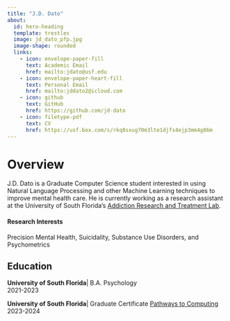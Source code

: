 ```yaml
---
title: "J.D. Dato"
about:
  id: hero-heading
  template: trestles
  image: jd_dato_pfp.jpg
  image-shape: rounded
  links:
    - icon: envelope-paper-fill
      text: Academic Email
      href: mailto:jdato@usf.edu
    - icon: envelope-paper-heart-fill
      text: Personal Email
      href: mailto:jddato2@icloud.com
    - icon: github
      text: GitHub
      href: https://github.com/jd-dato 
    - icon: filetype-pdf
      text: CV
      href: https://usf.box.com/s/rkq8sxug70m3lte1djfs4ejp3mm4g86m
---
```


<meta
  name="description"
  content="J.D. Joseph Dato psychology student Tampa Florida University of South Florida">
<meta name="viewport" content="width=device-width, initial-scale=1.0, user-scalable=yes">
# Overview
J.D. Dato is a Graduate Computer Science student interested in using Natural Language Processing and other Machine Learning techniques to improve mental health care. He is currently working as a research assistant at the University of South Florida's [Addiction Research and Treatment Lab](https://ARTLabUSF.github.io).


#### Research Interests
Precision Mental Health, Suicidality, Substance Use Disorders, and Psychometrics

## Education

**University of South Florida**| B.A. Psychology   
2021-2023

**University of South Florida**| Graduate Certificate [Pathways to Computing](https://www.usf.edu/engineering/cse/graduate/pathway-to-computing-certificate.aspx)
2023-2024
 




